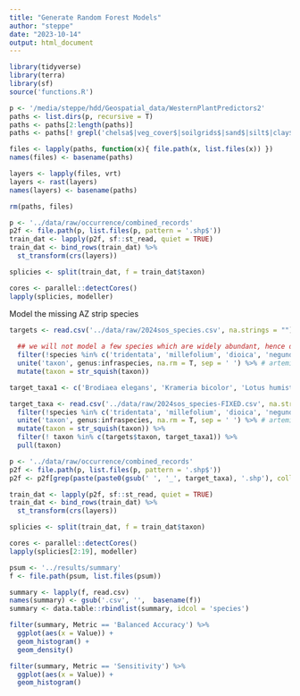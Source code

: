 ```yaml
---
title: "Generate Random Forest Models"
author: "steppe"
date: "2023-10-14"
output: html_document
---
```


```r
library(tidyverse)
library(terra)
library(sf)
source('functions.R')
```

```r

p <- '/media/steppe/hdd/Geospatial_data/WesternPlantPredictors2'
paths <- list.dirs(p, recursive = T)
paths <- paths[2:length(paths)]
paths <- paths[! grepl('chelsa$|veg_cover$|soilgrids$|sand$|silt$|clay$|phh2o$|cfvo$|soc$', paths) ]

files <- lapply(paths, function(x){ file.path(x, list.files(x)) })
names(files) <- basename(paths)

layers <- lapply(files, vrt)
layers <- rast(layers)
names(layers) <- basename(paths)

rm(paths, files)
```

```r
p <- '../data/raw/occurrence/combined_records'
p2f <- file.path(p, list.files(p, pattern = '.shp$'))
train_dat <- lapply(p2f, sf::st_read, quiet = TRUE)
train_dat <- bind_rows(train_dat) %>% 
  st_transform(crs(layers))

splicies <- split(train_dat, f = train_dat$taxon)

cores <- parallel::detectCores()
lapply(splicies, modeller) 

```

Model the missing AZ strip species
```r

targets <- read.csv('../data/raw/2024sos_species.csv', na.strings = "") %>% 
  
  ## we will not model a few species which are widely abundant, hence do not require modelling, and would utilize enormous computational resources.
  filter(!species %in% c('tridentata', 'millefolium', 'dioica', 'negundo')) %>%  # purshia,
  unite('taxon', genus:infraspecies, na.rm = T, sep = ' ') %>% # artemisia, and larrea !
  mutate(taxon = str_squish(taxon))

target_taxa1 <- c('Brodiaea elegans', 'Krameria bicolor', 'Lotus humistratus', 'Adenostoma fasciculatum')

target_taxa <- read.csv('../data/raw/2024sos_species-FIXED.csv', na.strings = "") %>% 
  filter(!species %in% c('tridentata', 'millefolium', 'dioica', 'negundo')) %>%  # purshia,
  unite('taxon', genus:infraspecies, na.rm = T, sep = ' ') %>% # artemisia, and larrea !
  mutate(taxon = str_squish(taxon)) %>% 
  filter(! taxon %in% c(targets$taxon, target_taxa1)) %>% 
  pull(taxon)

p <- '../data/raw/occurrence/combined_records'
p2f <- file.path(p, list.files(p, pattern = '.shp$'))
p2f <- p2f[grep(paste(paste0(gsub(' ', '_', target_taxa), '.shp'), collapse = '|'), basename(p2f))]

train_dat <- lapply(p2f, sf::st_read, quiet = TRUE)
train_dat <- bind_rows(train_dat) %>% 
  st_transform(crs(layers))

splicies <- split(train_dat, f = train_dat$taxon)

cores <- parallel::detectCores()
lapply(splicies[2:19], modeller) 
```





```r

psum <- '../results/summary'
f <- file.path(psum, list.files(psum))

summary <- lapply(f, read.csv)
names(summary) <- gsub('.csv', '',  basename(f))
summary <- data.table::rbindlist(summary, idcol = 'species')

filter(summary, Metric == 'Balanced Accuracy') %>% 
  ggplot(aes(x = Value)) + 
  geom_histogram() +
  geom_density() 

filter(summary, Metric == 'Sensitivity') %>% 
  ggplot(aes(x = Value)) + 
  geom_histogram()
```

